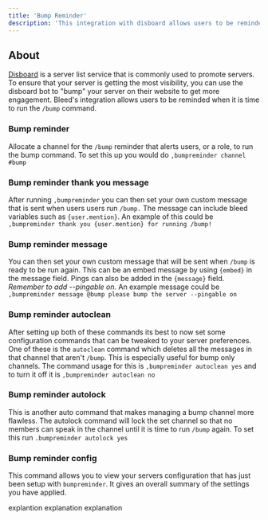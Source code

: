 ```yaml
---
title: 'Bump Reminder'
description: 'This integration with disboard allows users to be reminded whenever they need to run the bump command within disboard in your guild.'
---
```

## About
[Disboard](https://disboard.org/) is a server list service that is commonly used to promote servers. To ensure that your server is getting the most visibility, you can use the disboard bot to "bump" your server on their website to get more engagement. Bleed's integration allows users to be reminded when it is time to run the `/bump` command.
### Bump reminder
Allocate a channel for the `/bump` reminder that alerts users, or a role, to run the bump command.
To set this up you would do `,bumpreminder channel #bump`
### Bump reminder thank you message
After running `,bumpreminder` you can then set your own custom message that is sent when users users run `/bump.` The message can include bleed variables such as `{user.mention}`. An example of this could be  `,bumpreminder thank you {user.mention} for running /bump!`
### Bump  reminder message
You can then set your own custom message that will be sent when `/bump` is ready to be run again. This can be an embed message by using `{embed}` in the message field. Pings can also be added in the `{message}` field. *Remember to add --pingable on.* An example message could be `,bumpreminder message @bump please bump the server --pingable on`
### Bump  reminder autoclean
After setting up both of these commands its best to now set some configuration commands that can be tweaked to your server preferences. One of these is the `autoclean` command which deletes all the messages in that channel that aren't `/bump`. This is especially useful for bump only channels. The command usage for this is `,bumpreminder autoclean yes` and to turn it off it is `,bumpreminder autoclean no`
### Bump reminder autolock
This is another auto command that makes managing a bump channel more flawless. The autolock command will lock the set channel so that no members can speak in the channel until it is time to run `/bump` again. To set this run `.bumpreminder autolock yes`
### Bump reminder config
This command allows you to view your servers configuration that has just been setup with `bumpreminder`. It gives an overall summary of the settings you have applied.

<AccordionGroup>
  <Accordion title="bumpreminder message view">
    explantion
  </Accordion>

  <Accordion title="bumpreminder thankyou view">
   explanation
  </Accordion>

  <Accordion title="[Embed support](https://discord.gg/embeds)">
   explanation
  </Accordion>
</AccordionGroup>